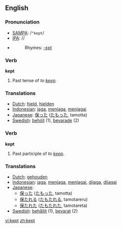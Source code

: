 ==English==

{{rank|fire|lost|human|381|kept|business|mean|manner}}

=== Pronunciation ===
*[[w:SAMPA|SAMPA]]: /<tt>"kept</tt>/
*[[w:IPA|IPA]]: /{{IPAchar|ˈkept}}/
*{{audio|en-us-kept.ogg|Audio (US)}}
*:Rhymes: [[Rhymes:English:-ɛpt|-ɛpt]]

=== Verb ===
'''kept'''
# Past tense of ''to [[keep]].''

=== Translations ===
*[[Dutch]]: [[hield]], [[hielden]]
*[[Indonesian]]: [[jaga]], [[jaga|menjaga]], [[jaga|menjagai]]
*[[Japanese]]: [[保った]] ([[たもった]], tamotta)
*[[Swedish]]: [[behöll]] (1), [[bevarade]] (2)

=== Verb ===
'''kept'''
# Past participle of ''to [[keep]].''

=== Translations ===
*[[Dutch]]: [[gehouden]]
*[[Indonesian]]: [[jaga]], [[jaga|menjaga]], [[jaga|menjagai]], [[jaga|dijaga]], [[jaga|dijagai]]
*[[Japanese]]:
** [[保った]] ([[たもった]], tamotta)
** [[保たれる]] ([[たもたれる]], tamotareru)
** [[保たれた]] ([[たもたれた]], tamotareta)
*[[Swedish]]: [[behållit]] (1), [[bevarat]] (2)

[[vi:kept]]
[[zh:kept]]